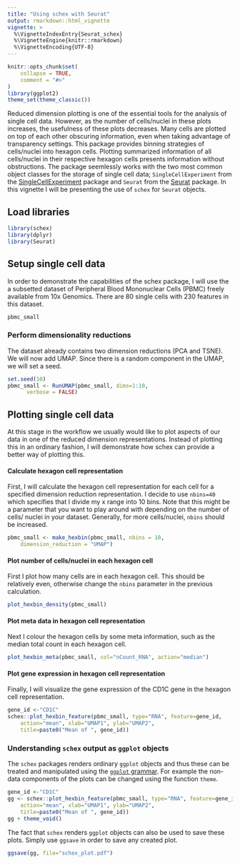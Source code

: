 ```yaml
---
title: "Using schex with Seurat"
output: rmarkdown::html_vignette
vignette: >
  %\VignetteIndexEntry{Seurat_schex}
  %\VignetteEngine{knitr::rmarkdown}
  %\VignetteEncoding{UTF-8}
---
```


```r
knitr::opts_chunk$set(
    collapse = TRUE,
    comment = "#>"
)
library(ggplot2)
theme_set(theme_classic())
```

Reduced dimension plotting is one of the essential tools for the analysis of single cell data. However, as the number of cells/nuclei in these plots increases, the usefulness of these plots decreases. Many cells are plotted on top of each other obscuring information, even when taking advantage of transparency settings. This package provides binning strategies of cells/nuclei into hexagon cells. Plotting summarized information of all cells/nuclei in their respective hexagon cells presents information without obstructions. The package seemlessly works with the two most common object classes for the storage of single cell data; `SingleCellExperiment` from the [SingleCellExperiment](https://bioconductor.org/packages/3.9/bioc/html/SingleCellExperiment.html) package and `Seurat` from the [Seurat](https://satijalab.org/seurat/) package. In this vignette I will be presenting the use of `schex` for `Seurat` objects.

## Load libraries

```r
library(schex)
library(dplyr)
library(Seurat)
```

## Setup single cell data

In order to demonstrate the capabilities of the schex package, I will use the a subsetted dataset of Peripheral Blood Mononuclear Cells (PBMC) freely available from 10x Genomics. There are 80 single cells with 230 features in this dataset.

```r
pbmc_small
```

### Perform dimensionality reductions

The dataset already contains two dimension reductions (PCA and TSNE). We will now add UMAP. Since there is a random component in the UMAP, we will set a seed.

```r
set.seed(10)
pbmc_small <- RunUMAP(pbmc_small, dims=1:10,
      verbose = FALSE)
```

## Plotting single cell data

At this stage in the workflow we usually would like to plot aspects of our data in one of the reduced dimension representations. Instead of plotting this in an ordinary fashion, I will demonstrate how schex can provide a better way of plotting this.

#### Calculate hexagon cell representation

First, I will calculate the hexagon cell representation for each cell for a specified dimension reduction representation. I decide to use `nbins=40` which specifies that I divide my x range into 10 bins. Note that this might be a parameter that you want to play around with depending on the number of cells/ nuclei in your dataset. Generally, for more cells/nuclei, `nbins` should be increased.

```r
pbmc_small <- make_hexbin(pbmc_small, nbins = 10, 
    dimension_reduction = "UMAP")
```

#### Plot number of cells/nuclei in each hexagon cell

First I plot how many cells are in each hexagon cell. This should be relatively even, otherwise change the `nbins` parameter in the previous calculation.

```r
plot_hexbin_density(pbmc_small)
```

#### Plot meta data in hexagon cell representation

Next I colour the hexagon cells by some meta information, such as the median total count in each hexagon cell.

```r
plot_hexbin_meta(pbmc_small, col="nCount_RNA", action="median")
```

#### Plot gene expression in hexagon cell representation

Finally, I will visualize the gene expression of the CD1C gene in the hexagon cell representation.

```r
gene_id <-"CD1C"
schex::plot_hexbin_feature(pbmc_small, type="RNA", feature=gene_id, 
    action="mean", xlab="UMAP1", ylab="UMAP2", 
    title=paste0("Mean of ", gene_id))
```

### Understanding `schex` output as `ggplot` objects

The `schex` packages renders ordinary `ggplot` objects and thus these can be treated and manipulated using the [`ggplot` grammar](https://ggplot2.tidyverse.org/). For example the non-data components of the plots can be changed using the function `theme`.

```r
gene_id <-"CD1C"
gg <- schex::plot_hexbin_feature(pbmc_small, type="RNA", feature=gene_id, 
    action="mean", xlab="UMAP1", ylab="UMAP2", 
    title=paste0("Mean of ", gene_id))
gg + theme_void()
```

The fact that `schex` renders `ggplot` objects can also be used to save these plots. Simply use `ggsave` in order to save any created plot.

```r
ggsave(gg, file="schex_plot.pdf")
```
